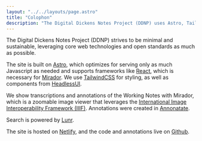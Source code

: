 ```yaml
---
layout: "../../layouts/page.astro"
title: "Colophon"
description: "The Digital Dickens Notes Project (DDNP) uses Astro, Tailwind, React, Mirador, and Lunr to build a sustainable digital project."
---
```


The Digital Dickens Notes Project (DDNP) strives to be minimal and sustainable, leveraging core web technologies and open standards as much as possible.

The site is built on [Astro](https://astro.build/), which optimizes for serving only as much Javascript as needed and supports frameworks like [React](https://reactjs.org/), which is necessary for [Mirador](https://projectmirador.org/). We use [TailwindCSS](https://tailwindcss.com/) for styling, as well as components from [HeadlessUI](https://headlessui.com/).

We show transcriptions and annotations of the Working Notes with Mirador, which is a zoomable image viewer that leverages the [International Image Interoperability Framework (IIIF)](https://iiif.io/). Annotations were created in [Annonatate](https://annonatate.herokuapp.com/).

Search is powered by [Lunr](https://lunrjs.com/).

The site is hosted on [Netlify](https://www.netlify.com/), and the code and annotations live on [Github](https://github.com/).
